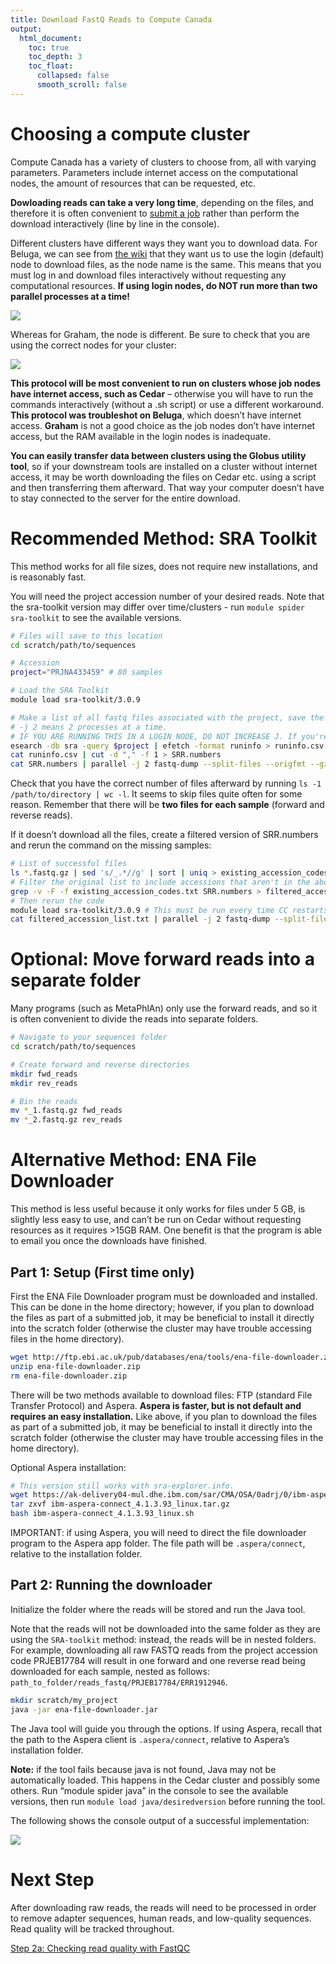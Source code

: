 ```yaml
---
title: Download FastQ Reads to Compute Canada
output: 
  html_document: 
    toc: true
    toc_depth: 3
    toc_float:
      collapsed: false
      smooth_scroll: false
---
```


# Choosing a compute cluster

Compute Canada has a variety of clusters to choose from, all with varying
parameters. Parameters include internet access on the computational nodes, the
amount of resources that can be requested, etc.

**Dowloading reads can take a very long time**, depending on the files, and
therefore it is often convenient to [submit a
job](https://docs.alliancecan.ca/wiki/Running_jobs) rather than perform the
download interactively (line by line in the console).

Different clusters have different ways they want you to download data. For
Beluga, we can see from [the
wiki](https://docs.alliancecan.ca/wiki/B%C3%A9luga/en) that they want us to use
the login (default) node to download files, as the node name is the same. This
means that you must log in and download files interactively without requesting
any computational resources. **If using login nodes, do NOT run more than two
parallel processes at a time!**

![](beluga_nodes.png)

Whereas for Graham, the node is different. Be sure to check that you are using
the correct nodes for your cluster:

![](graham_nodes.png)

**This protocol will be most convenient to run on clusters whose job nodes have
internet access, such as Cedar** – otherwise you will have to run the commands
interactively (without a .sh script) or use a different workaround. **This
protocol was troubleshot on Beluga**, which doesn’t have internet access.
**Graham** is not a good choice as the job nodes don’t have internet access, but
the RAM available in the login nodes is inadequate.

**You can easily transfer data between clusters using the Globus utility tool**,
so if your downstream tools are installed on a cluster without internet access,
it may be worth downloading the files on Cedar etc. using a script and then
transferring them afterward. That way your computer doesn’t have to stay
connected to the server for the entire download.

# **Recommended Method: SRA Toolkit**

This method works for all file sizes, does not require new installations, and is
reasonably fast.

You will need the project accession number of your desired reads. Note that the
sra-toolkit version may differ over time/clusters - run
`module spider sra-toolkit` to see the available versions.

```bash
# Files will save to this location
cd scratch/path/to/sequences

# Accession
project="PRJNA433459" # 80 samples

# Load the SRA Toolkit
module load sra-toolkit/3.0.9

# Make a list of all fastq files associated with the project, save the file accessions to a list (SRR.numbers), and download them.
# -j 2 means 2 processes at a time.
# IF YOU ARE RUNNING THIS IN A LOGIN NODE, DO NOT INCREASE J. If you're submitting it to a computational node, you can remove the "-j 2".
esearch -db sra -query $project | efetch -format runinfo > runinfo.csv
cat runinfo.csv | cut -d "," -f 1 > SRR.numbers
cat SRR.numbers | parallel -j 2 fastq-dump --split-files --origfmt --gzip {}
```

Check that you have the correct number of files afterward by running
`ls -1 /path/to/directory | wc -l`. It seems to skip files quite often for some
reason. Remember that there will be **two files for each sample** (forward and
reverse reads).

If it doesn’t download all the files, create a filtered version of SRR.numbers
and rerun the command on the missing samples:

```bash
# List of successful files
ls *.fastq.gz | sed 's/_.*//g' | sort | uniq > existing_accession_codes.txt
# Filter the original list to include accessions that aren't in the above list
grep -v -F -f existing_accession_codes.txt SRR.numbers > filtered_accession_list.txt
# Then rerun the code
module load sra-toolkit/3.0.9 # This must be run every time CC restarts
cat filtered_accession_list.txt | parallel -j 2 fastq-dump --split-files --origfmt --gzip {}
```

# Optional: Move forward reads into a separate folder

Many programs (such as MetaPhlAn) only use the forward reads, and so it is often
convenient to divide the reads into separate folders.

```bash
# Navigate to your sequences folder
cd scratch/path/to/sequences

# Create forward and reverse directories
mkdir fwd_reads
mkdir rev_reads

# Bin the reads
mv *_1.fastq.gz fwd_reads
mv *_2.fastq.gz rev_reads
```

# Alternative Method: ENA File Downloader

This method is less useful because it only works for files under 5 GB, is
slightly less easy to use, and can't be run on Cedar without requesting
resources as it requires \>15GB RAM. One benefit is that the program is able to
email you once the downloads have finished.

## Part 1: Setup (First time only)

First the ENA File Downloader program must be downloaded and installed. This can
be done in the home directory; however, if you plan to download the files as
part of a submitted job, it may be beneficial to install it directly into the
scratch folder (otherwise the cluster may have trouble accessing files in the
home directory).

```bash
wget http://ftp.ebi.ac.uk/pub/databases/ena/tools/ena-file-downloader.zip
unzip ena-file-downloader.zip
rm ena-file-downloader.zip
```

There will be two methods available to download files: FTP (standard File
Transfer Protocol) and Aspera. **Aspera is faster, but is not default and
requires an easy installation.** Like above, if you plan to download the files
as part of a submitted job, it may be beneficial to install it directly into the
scratch folder (otherwise the cluster may have trouble accessing files in the
home directory).

Optional Aspera installation:

```bash
# This version still works with sra-explorer.info.
wget https://ak-delivery04-mul.dhe.ibm.com/sar/CMA/OSA/0adrj/0/ibm-aspera-connect_4.1.3.93_linux.tar.gz
tar zxvf ibm-aspera-connect_4.1.3.93_linux.tar.gz
bash ibm-aspera-connect_4.1.3.93_linux.sh
```

IMPORTANT: if using Aspera, you will need to direct the file downloader program
to the Aspera app folder. The file path will be `.aspera/connect`, relative to
the installation folder.

## Part 2: Running the downloader

Initialize the folder where the reads will be stored and run the Java tool.

Note that the reads will not be downloaded into the same folder as they are
using the `SRA-toolkit` method: instead, the reads will be in nested folders.
For example, downloading all raw FASTQ reads from the project accession code
PRJEB17784 will result in one forward and one reverse read being downloaded for
each sample, nested as follows:
`path_to_folder/reads_fastq/PRJEB17784/ERR1912946`.

```bash
mkdir scratch/my_project
java -jar ena-file-downloader.jar
```

The Java tool will guide you through the options. If using Aspera, recall that
the path to the Aspera client is `.aspera/connect`, relative to Aspera's
installation folder.

**Note:** if the tool fails because java is not found, Java may not be
automatically loaded. This happens in the Cedar cluster and possibly some
others. Run “module spider java” in the console to see the available versions,
then run `module load java/desiredversion` before running the tool.

The following shows the console output of a successful implementation:

![](Aspera%20download.png)

# Next Step

After downloading raw reads, the reads will need to be processed in order to
remove adapter sequences, human reads, and low-quality sequences. Read quality
will be tracked throughout.

[Step 2a: Checking read quality with
FastQC](https://armetcal.github.io/Bioinformatic-Tool-Wikipedia/read_filtering/fastqc.html)
